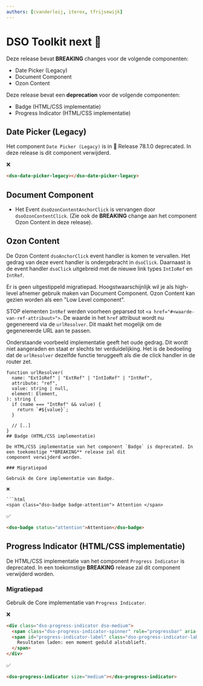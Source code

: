 ```yaml
---
authors: [cvanderleij, iterox, tfrijsewijk]
---
```


# DSO Toolkit next 💃

Deze release bevat **BREAKING** changes voor de volgende componenten:

- Date Picker (Legacy)
- Document Component
- Ozon Content

Deze release bevat een **deprecation** voor de volgende componenten:

- Badge (HTML/CSS implementatie)
- Progress Indicator (HTML/CSS implementatie)

<!-- truncate -->

## Date Picker (Legacy)

Het component `Date Picker (Legacy)` is in 🦕 Release 78.1.0 deprecated. In deze release is dit component verwijderd.

❌

```html
<dso-date-picker-legacy></dso-date-picker-legacy>
```

## Document Component

- Het Event `dsoOzonContentAnchorClick` is vervangen door `dsoOzonContentClick`. (Zie ook de **BREAKING** change aan het component Ozon Content in deze release).

## Ozon Content

De Ozon Content `dsoAnchorClick` event handler is komen te vervallen. Het gedrag van deze event handler is
ondergebracht in `dsoClick`. Daarnaast is de event handler `dsoClick` uitgebreid met de nieuwe link types
`IntIoRef` en `IntRef`.

Er is geen uitgestippeld migratiepad. Hoogstwaarschijnlijk wil je als high-level afnemer gebruik maken van Document Component. Ozon Content kan gezien worden als een "Low Level component".

STOP elementen `IntRef` werden voorheen geparsed tot `<a href="#<waarde-van-ref-attribuut>">`. De waarde in het `href` attribuut wordt nu gegenereerd via de `urlResolver`. Dit maakt het mogelijk om de gegenereerde URL aan te passen.

Onderstaande voorbeeld implementatie geeft het oude gedrag. Dit wordt niet aangeraden en staat er slechts ter verduidelijking. Het is de bedoeling dat de `urlResolver` dezelfde functie teruggeeft als die de click handler in de router zet.

```tsx
function urlResolver(
  name: "ExtIoRef" | "ExtRef" | "IntIoRef" | "IntRef",
  attribute: "ref",
  value: string | null,
  element: Element,
): string {
  if (name === "IntRef" && value) {
    return `#${value}`;
  }

  // [..]
}
## Badge (HTML/CSS implementatie)

De HTML/CSS implementatie van het component `Badge` is deprecated. In een toekomstige **BREAKING** release zal dit
component verwijderd worden.

### Migratiepad

Gebruik de Core implementatie van Badge.

❌

```html
<span class="dso-badge badge-attention"> Attention </span>
```

✅

```html
<dso-badge status="attention">Attention</dso-badge>
```

## Progress Indicator (HTML/CSS implementatie)

De HTML/CSS implementatie van het component `Progress Indicator` is deprecated. In een toekomstige **BREAKING** release zal dit
component verwijderd worden.

### Migratiepad

Gebruik de Core implementatie van `Progress Indicator`.

❌

```html
<div class="dso-progress-indicator dso-medium">
  <span class="dso-progress-indicator-spinner" role="progressbar" aria-labelledby="progress-indicator-label"></span>
  <span id="progress-indicator-label" class="dso-progress-indicator-label">
    Resultaten laden: een moment geduld alstublieft.
  </span>
</div>
```

✅

```html
<dso-progress-indicator size="medium"></dso-progress-indicator>
```
